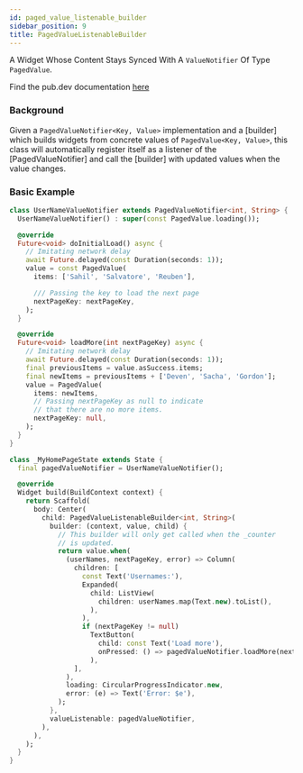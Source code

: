 ```yaml
---
id: paged_value_listenable_builder
sidebar_position: 9
title: PagedValueListenableBuilder
---
```


A Widget Whose Content Stays Synced With A `ValueNotifier` Of Type `PagedValue`.

Find the pub.dev documentation [here](https://pub.dev/documentation/stream_chat_flutter_core/latest/stream_chat_flutter_core/PagedValueListenableBuilder-class.html)

### Background

Given a `PagedValueNotifier<Key, Value>` implementation and a [builder] which builds widgets from
concrete values of `PagedValue<Key, Value>`, this class will automatically register itself as a
listener of the [PagedValueNotifier] and call the [builder] with updated values
when the value changes.

### Basic Example

```dart
class UserNameValueNotifier extends PagedValueNotifier<int, String> {
  UserNameValueNotifier() : super(const PagedValue.loading());

  @override
  Future<void> doInitialLoad() async {
    // Imitating network delay
    await Future.delayed(const Duration(seconds: 1));
    value = const PagedValue(
      items: ['Sahil', 'Salvatore', 'Reuben'],

      /// Passing the key to load the next page
      nextPageKey: nextPageKey,
    );
  }

  @override
  Future<void> loadMore(int nextPageKey) async {
    // Imitating network delay
    await Future.delayed(const Duration(seconds: 1));
    final previousItems = value.asSuccess.items;
    final newItems = previousItems + ['Deven', 'Sacha', 'Gordon'];
    value = PagedValue(
      items: newItems,
      // Passing nextPageKey as null to indicate
      // that there are no more items.
      nextPageKey: null,
    );
  }
}

class _MyHomePageState extends State {
  final pagedValueNotifier = UserNameValueNotifier();

  @override
  Widget build(BuildContext context) {
    return Scaffold(
      body: Center(
        child: PagedValueListenableBuilder<int, String>(
          builder: (context, value, child) {
            // This builder will only get called when the _counter
            // is updated.
            return value.when(
              (userNames, nextPageKey, error) => Column(
                children: [
                  const Text('Usernames:'),
                  Expanded(
                    child: ListView(
                      children: userNames.map(Text.new).toList(),
                    ),
                  ),
                  if (nextPageKey != null)
                    TextButton(
                      child: const Text('Load more'),
                      onPressed: () => pagedValueNotifier.loadMore(nextPageKey),
                    ),
                ],
              ),
              loading: CircularProgressIndicator.new,
              error: (e) => Text('Error: $e'),
            );
          },
          valueListenable: pagedValueNotifier,
        ),
      ),
    );
  }
}
```

